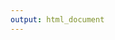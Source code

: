 ```yaml
---
output: html_document
---
```


<!---
# The experiments

Tools and features of the nphys package rely on user input to optimize the value of the package, and optimize data analysis methods. 


## Importing data


Import functions focus on building a single .rda file for each piece of data added to the project. You can name that rda file whatever you like. I generally save the slice or patch code (`r print(field$md$Slice)`)  


his project folder can be the source of your raw data that are often made up of large files that are incompatible with git, making your .gitignore only need to ignore the dir folder. 

> currently supports abf file format import that depends on the readABF package and .dat files that are exported as .mat format from patchmaster.  
>The dir folder is a symlink crafted to your project directory that points to the source of your raw data files. This can be a local drive or a server. I find this useful because I find it easiest to build the package around the data source, therefore wherever you clone your repo, all scripts or loops can source "~/proj/dir" as long as you keep your project directory in your home folder (generally UNIX: /usr/<username>/home == "~" or Win: C:/Users/<username>/Doccuments == "~")  or simply "dir" when working in your project directory. 

> Patterns allow for pathways for analysis to develop. 
## Long-term depression

Field recordings at the medial perforant path in the DG.

```r

#field$LTD <- nphys::field_LTD(field)




```

## The project directory

Typical project builds are templates for certain types of projects being run, and contents will vary based upon the needs of the project. 

Projects and project directories are labeled `proj` followed by letter identifiers that are short and easy to reference. `e.g. projEXA`. It is optimal to maintain project directories downstream from where your tilde is assigned `e.g. "~/projEXA`. To find out what directory your tilde is assigned to type `setwd("~")` in your console, followed by `getwd()`. Reassigning your working directory to your project directory will then be as simple as executing `setwd("~/projEXA")`

> Heads up! This will change your working directory and if you do not change it back, you may encounter errors when trying to work within the project. 



--->
